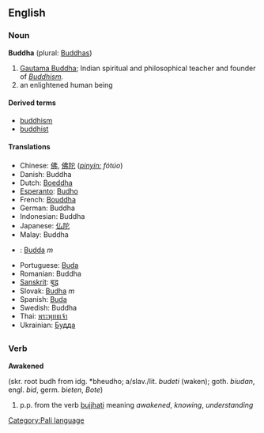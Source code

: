 ==English==
=== Noun ===
'''Buddha''' (plural: [[Buddhas]])<!-- proper noun plural? or proper and common senses? -->

# [[en:Gautama Buddha|Gautama Buddha]]; Indian spiritual and philosophical teacher and founder of ''[[Buddhism]].''
# an enlightened human being

==== Derived terms ====
*[[buddhism]]
*[[buddhist]]

==== Translations ====
*Chinese: [[佛]], [[佛陀]] (''[[pinyin:]] fótúo'')
*Danish: Buddha
*Dutch: [[Boeddha]]
*[[Esperanto]]: [[Budho]]
*French: [[Bouddha]]
*German: Buddha
*Indonesian: Buddha
*Japanese: [[仏陀]]
*Malay: Buddha
*{{pl}}: [[Budda]] ''m''
*Portuguese: [[Buda]]
*Romanian: Buddha
*[[Sanskrit]]: [[बुद्ध]]
*Slovak: [[Budha]] ''m''
*Spanish: [[Buda]]
*Swedish: Buddha
*Thai: [[พระพุทธเจ้า]]<!-- may contain extra words such as siddhartha or gautama -->
*Ukrainian: [[Будда]]

=={{pi}}==
[[Category:Pali language]]

=== Verb ===

'''Awakened'''

(skr. root budh from idg. *bheudho; a/slav./lit. ''budeti'' (waken); goth. ''biudan'', engl. ''bid'', germ. ''bieten'', ''Bote'')

# p.p. from the verb [[bujjhati]] meaning ''awakened'', ''knowing'', ''understanding''